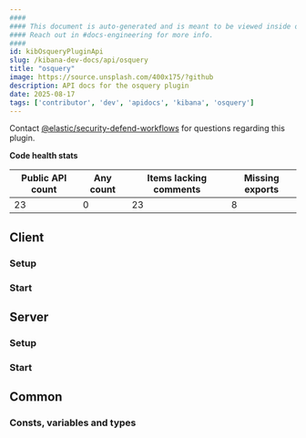 ```yaml
---
####
#### This document is auto-generated and is meant to be viewed inside our experimental, new docs system.
#### Reach out in #docs-engineering for more info.
####
id: kibOsqueryPluginApi
slug: /kibana-dev-docs/api/osquery
title: "osquery"
image: https://source.unsplash.com/400x175/?github
description: API docs for the osquery plugin
date: 2025-08-17
tags: ['contributor', 'dev', 'apidocs', 'kibana', 'osquery']
---
```




Contact [@elastic/security-defend-workflows](https://github.com/orgs/elastic/teams/security-defend-workflows) for questions regarding this plugin.

**Code health stats**

| Public API count  | Any count | Items lacking comments | Missing exports |
|-------------------|-----------|------------------------|-----------------|
| 23 | 0 | 23 | 8 |

## Client

### Setup
<DocDefinitionList data={[osqueryObj.client.setup]}/>

### Start
<DocDefinitionList data={[osqueryObj.client.start]}/>

## Server

### Setup
<DocDefinitionList data={[osqueryObj.server.setup]}/>

### Start
<DocDefinitionList data={[osqueryObj.server.start]}/>

## Common

### Consts, variables and types
<DocDefinitionList data={osqueryObj.common.misc}/>

